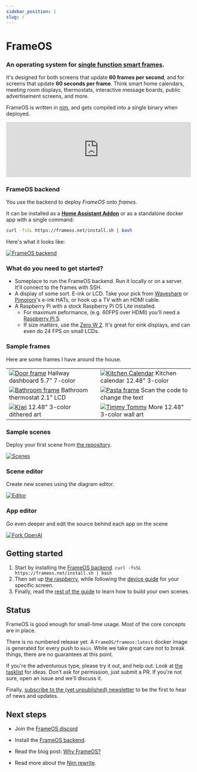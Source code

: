 ```yaml
---
sidebar_position: 1
slug: /
---
```


# FrameOS


### An operating system for <u>single function smart frames</u>. 

It's designed for both screens that update **60 frames per second**, and for screens that update **60 seconds per frame**.
Think smart home calendars, meeting room displays, thermostats, interactive message boards, public advertisement screens, and more. 

FrameOS is written in [nim](https://nim-lang.org/), and gets compiled into a single binary when deployed.

<iframe width="100%" style={{"aspect-ratio": "16 / 9"}} src="https://www.youtube.com/embed/lHAXPtCswC0" title="FrameOS NimConf 2024" frameborder="0" allow="accelerometer; autoplay; clipboard-write; encrypted-media; gyroscope; picture-in-picture; web-share" referrerpolicy="strict-origin-when-cross-origin" allowfullscreen></iframe>

### FrameOS backend

You use the backend to deploy _FrameOS_ onto _frames_.

It can be installed as a **[Home Assistant Addon](https://github.com/FrameOS/frameos-home-assistant-addon)** 
or as a standalone docker app with a single command:

```bash
curl -fsSL https://frameos.net/install.sh | bash
```

Here's what it looks like:

[![FrameOS backend](./guide/_img2/frameos-backend.gif)](./guide/_img2/frameos-backend.gif)

### What do you need to get started?

- Someplace to run the FrameOS backend. Run it locally or on a server. It'll connect to the frames with SSH.
- A display of some sort. E-ink or LCD. Take your pick from [Waveshare](https://www.waveshare.com/product/displays/e-paper/epaper-1.htm) or
[Pimoroni](https://shop.pimoroni.com/collections/displays)'s e-ink HATs, or hook up a TV with an HDMI cable.
- A Raspberry Pi with a stock Raspberry Pi OS Lite installed.
  - For maximum peformance, (e.g. 60FPS over HDMI) you'll need a [Raspberry Pi 5](https://www.raspberrypi.com/products/raspberry-pi-5/).
  - If size matters, use the [Zero W 2](https://www.raspberrypi.com/products/raspberry-pi-zero-2-w/). It's great for eink displays, and can even do 24 FPS on small LCDs.


### Sample frames

Here are some frames I have around the house.

|  |  |
|---|---|
| [![Door frame](./_img/ukseraam.jpg)](./_img/ukseraam.jpg) Hallway dashboard 5.7" 7-color |[![Kitchen Calendar](./_img/kitchen-calendar2.jpg)](./_img/kitchen-calendar2.jpg) Kitchen calendar 12.48" 3-color |
| [![Bathroom frame](./_img/frame-bathroom.jpg)](./_img/frame-bathroom.jpg) Bathroom thermostat 2.1" LCD | [![Pasta frame](./_img/phone-pasta-2.jpg)](./_img/phone-pasta-2.jpg) Scan the code to change the text |
| [![Kiwi](./_img/kiwi.jpg)](./_img/kiwi.jpg) 12.48" 3-color dithered art | [![Timmy Tommy](./_img/timmy-tommy.jpg)](./_img/timmy-tommy.jpg) More 12.48" 3-color wall art |

### Sample scenes

Deploy your first scene from [the repository](https://repo.frameos.net/).

[![Scenes](./_img/sample-scenes2.png)](./_img/sample-scenes2.png)

### Scene editor

Create new scenes using the diagram editor.

[![Editor](./_img/good-run.png)](./_img/good-run.png)

### App editor

Go even deeper and edit the source behind each app on the scene

[![Fork OpenAI](./_img/fork-openai.png)](./_img/fork-openai.png)

## Getting started

1. Start by installing the [FrameOS backend](/guide/backend). `curl -fsSL https://frameos.net/install.sh | bash`
2. Then set up [the raspberry](/guide/raspberry), while following the [device guide](/devices) for your specific screen.
3. Finally, read the [rest of the guide](/guide/first-deploy) to learn how to build your own scenes.

## Status

FrameOS is good enough for small-time usage. Most of the core concepts are in place.

There is no numbered release yet. A `FrameOS/frameos:latest` docker image is generated for every push to `main`. While we take great care not to break things, there are no guarantees at this point.

If you're the adventurous type, please try it out, and help out. Look at [the tasklist](https://github.com/FrameOS/frameos/issues/1) for ideas. Don't ask for permission, just submit a PR. If you're not sure, open an issue and we'll discuss it.

Finally, [subscribe to the (yet unpublished) newsletter](https://buttondown.com/frameos?tag=sandwich) to be the first to hear of news and updates.

[//]: # (<form)
[//]: # (  action="https://buttondown.email/api/emails/embed-subscribe/frameos")
[//]: # (  method="post")
[//]: # (  target="popupwindow")
[//]: # (  onsubmit="window.open&#40;'https://buttondown.email/frameos', 'popupwindow'&#41;")
[//]: # (  class="embeddable-buttondown-form")
[//]: # (>)
[//]: # (  <div><label for="bd-email">Finally, subscribe to the newsletter to be the first to hear of news and updates: </label>)
[//]: # (  <input type="email" name="email" id="bd-email" placeholder="you@email.com" />)
[//]: # (  <input type="submit" value="Subscribe" /></div>)
[//]: # (</form>)

## Next steps

- Join the [FrameOS discord](https://discord.gg/pb2EHnfn)

- Install the [FrameOS backend](/guide/backend).

- Read the blog post: [Why FrameOS?](/blog/why-frameos)

- Read more about the [Nim rewrite](/blog/nim-rewrite).
